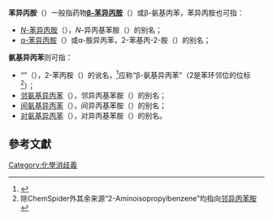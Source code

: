 '''苯异丙胺'''（{{lang-en|Phenylisopropylamine}}）一般指药物'''[[苯丙胺|β-苯异丙胺]]'''（{{script|Latn|C₆H₅CH₂CH(CH₃)NH₂}}）或β-氨基丙苯，苯异丙胺也可指：
* [[N-异丙基苯胺|''N''-苯异丙胺]]（{{script|Latn|C₆H₅NHCH(CH₃)₂}}），''N''-异丙基苯胺（{{lang|en|''N''-Isopropylaniline}}）的别名；
* [[2-苯基丙-2-胺|α-苯异丙胺]]（{{script|Latn|C₆H₅C(CH₃)₂NH₂}}）或α-胺异丙苯，2-苯基丙-2-胺（{{lang|en|2-Phenylpropan-2-amine}}）的别名；
'''氨基异丙苯'''则可指：
* “{{link-en|2-苯丙胺|β-Methylphenethylamine|2-氨基异丙苯}}”（{{lang|en|''2-Aminoisopropylbenzene''}}），2-苯丙胺（{{lang|en|2-Phenylpropylamine}}）的讹名，<ref>{{Cite web |url=http://www.chemspider.com/Chemical-Structure.10920.html |title=2-Aminoisopropylbenzene |access-date=2021-02-21 |archive-date=2021-05-07 |archive-url=https://web.archive.org/web/20210507041516/http://www.chemspider.com/Chemical-Structure.10920.html |dead-url=no }}</ref>应称“β-氨基异丙苯”（2是苯环邻位的位标<ref>除ChemSpider外其余来源“2-Aminoisopropylbenzene”均指向[[邻异丙苯胺|邻异丙苯胺]]</ref>）；
* [[邻异丙基苯胺|邻氨基异丙苯]]（{{lang|en|2-Aminoisopropylbenzene}}），邻异丙基苯胺（{{lang|en|2-Isopropylaniline}}）的别名；
* [[间异丙基苯胺|间氨基异丙苯]]（{{lang|en|3-Aminoisopropylbenzene}}），间异丙基苯胺（{{lang|en|3-Isopropylaniline}}）的别名；
* [[对异丙基苯胺|对氨基异丙苯]]（{{lang|en|4-Aminoisopropylbenzene}}），对异丙基苯胺（{{lang|en|4-Isopropylaniline}}）的别名。

==參考文獻==
{{reflist}}

{{Chemistry index}}

[[Category:化學消歧義|Category:化學消歧義]]